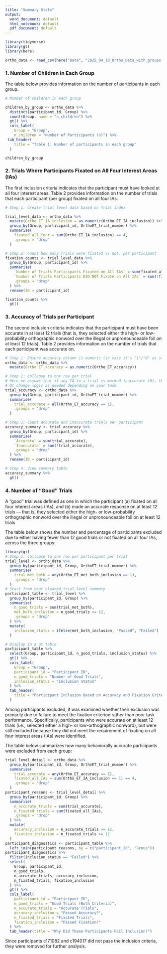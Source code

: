 ```yaml
---
title: "Summary Stats"
output:
  word_document: default
  html_notebook: default
  pdf_document: default
---
```



```r
library(tidyverse)
library(gt)
library(here)
```


```r
ortho_data <- read_csv(here("Data", "2025_04_10_Ortho_Data_with_groups.csv"))
```


### 1. Number of Children in Each Group

The table below provides information on the number of participants in each group.

```r
# Number of children in each group

children_by_group <- ortho_data %>%
  distinct(participant_id, Group) %>%
  count(Group, name = "n_children") %>%
  gt() %>%
  cols_label(
    Group = "Group",
    n_children = "Number of Participants (n)") %>%
 tab_header(
    title = "Table 1: Number of participants in each group"
  )

children_by_group
```

### 2. Trials Where Participants Fixated on All Four Interest Areas (IAs)

The first inclusion criteria indicates that the participant must have looked at all four interest areas. Table 2 provides information on the number of trials that each participant (per group) fixated on all four IAs.

```r

# Step 1: Create trial level data based on Trial index

trial_level_data <- ortho_data %>%
  mutate(Ortho_ET_IA_inclusion = as.numeric(Ortho_ET_IA_inclusion)) %>%  
  group_by(Group, participant_id, OrthoET_trial_number) %>%
  summarise(
    fixated_all_four = sum(Ortho_ET_IA_inclusion) == 4,  
    .groups = "drop"
  )

# Step 2: Count how many trials were fixated vs not, per participant
fixation_counts <- trial_level_data %>%
  group_by(Group, participant_id) %>%
  summarise(
    `Number of Trials Participants Fixated on All IAs` = sum(fixated_all_four),
    `Number of Trials Participants DID NOT Fixate on All IAs` = sum(!fixated_all_four),
    .groups = "drop"
  ) %>%
  rename(ID = participant_id)

fixation_counts %>%
  gt()

```

### 3. Accuracy of Trials per Participant

The second inclusion criteria indicates that the participant must have been accurate in at least 12 trials (that is, they selected either the high- or low-probability orthographic nonword over the illegal or unpronounceable foil on at least 12 trials). Table 2 provides information on the number of trials that each participant was accurate on.

```r
# Step 1: Ensure accuracy column is numeric (in case it's "1"/"0" as string)
ortho_data <- ortho_data %>%
  mutate(Ortho_ET_accuracy = as.numeric(Ortho_ET_accuracy))

# Step 2: Collapse to one row per trial
# Here we assume that if any IA in a trial is marked inaccurate (0), the whole trial is inaccurate
# Or change logic as needed depending on your task
trial_accuracy <- ortho_data %>%
  group_by(Group, participant_id, OrthoET_trial_number) %>%
  summarise(
    trial_accurate = all(Ortho_ET_accuracy == 1),  
    .groups = "drop"
  )

# Step 3: Count accurate and inaccurate trials per participant
accuracy_summary <- trial_accuracy %>%
  group_by(Group, participant_id) %>%
  summarise(
    `Accurate` = sum(trial_accurate),
    `Inaccurate` = sum(!trial_accurate),
    .groups = "drop"
  ) %>%
  rename(ID = participant_id)

# Step 4: View summary table
accuracy_summary %>%
  gt()

```


### 4. Number of "Good" Trials

A “good” trial was defined as one in which the participant (a) fixated on all four interest areas (IAs), and (b) made an accurate response on at least 12 trials — that is, they selected either the high- or low-probability orthographic nonword over the illegal or unpronounceable foil on at least 12 trials

The table below shows the number and percentage of participants excluded due to either having fewer than 12 good trials or not fixated on all four IAs, across the three groups:


```r
library(gt)
# Step 1: Collapse to one row per participant per trial
trial_level <- ortho_data %>%
  group_by(participant_id, Group, OrthoET_trial_number) %>%
  summarise(
    trial_met_both = any(Ortho_ET_met_both_inclusion == 1),
    .groups = "drop"
  )
# Start from your cleaned trial-level summary
participant_table <- trial_level %>%
  group_by(participant_id, Group) %>%
  summarise(
    n_good_trials = sum(trial_met_both),
    met_both_inclusion = n_good_trials >= 12,
    .groups = "drop"
  ) %>%
  mutate(
    inclusion_status = ifelse(met_both_inclusion, "Passed", "Failed")
  )

# Display in a gt table
participant_table %>%
  select(Group, participant_id, n_good_trials, inclusion_status) %>%
  gt() %>%
  cols_label(
    Group = "Group",
    participant_id = "Participant ID",
    n_good_trials = "Number of Good Trials",
    inclusion_status = "Inclusion Status"
  ) %>%
  tab_header(
    title = "Participant Inclusion Based on Accuracy and Fixation Criteria"
  )

```

Among participants excluded, it was examined whether their exclusion was primarily due to failure to meet the fixation criterion rather than poor task performance. Specifically, participants who were accurate on at least 12 trials (i.e., selected either a high- or low-orthographic nonword), but were still excluded because they did not meet the requirement of fixating on all four interest areas (IAs) were identified.

The table below summarizes how many behaviorally accurate participants were excluded from each group:

```r
trial_level_detail <- ortho_data %>%
  group_by(participant_id, Group, OrthoET_trial_number) %>%
  summarise(
    trial_accurate = any(Ortho_ET_accuracy == 1),
    fixated_all_IAs = sum(Ortho_ET_IA_inclusion == 1) == 4,
    .groups = "drop"
  )
participant_reasons <- trial_level_detail %>%
  group_by(participant_id, Group) %>%
  summarise(
    n_accurate_trials = sum(trial_accurate),
    n_fixated_trials = sum(fixated_all_IAs),
    .groups = "drop"
  ) %>%
  mutate(
    accuracy_inclusion = n_accurate_trials >= 12,
    fixation_inclusion = n_fixated_trials >= 12
  )
participant_diagnostics <- participant_table %>%
  left_join(participant_reasons, by = c("participant_id", "Group"))
participant_diagnostics %>%
  filter(inclusion_status == "Failed") %>%
  select(
    Group, participant_id,
    n_good_trials,
    n_accurate_trials, accuracy_inclusion,
    n_fixated_trials, fixation_inclusion
  ) %>%
  gt() %>%
  cols_label(
    participant_id = "Participant ID",
    n_good_trials = "Good Trials (Both Criteria)",
    n_accurate_trials = "Accurate Trials",
    accuracy_inclusion = "Passed Accuracy?",
    n_fixated_trials = "Fixated Trials",
    fixation_inclusion = "Passed Fixation?"
  ) %>%
  tab_header(title = "Why Did These Participants Fail Inclusion?")


```
Since participants c171082 and c194017 did not pass the inclusion criteria, they were removed for further analysis.

## 



































































